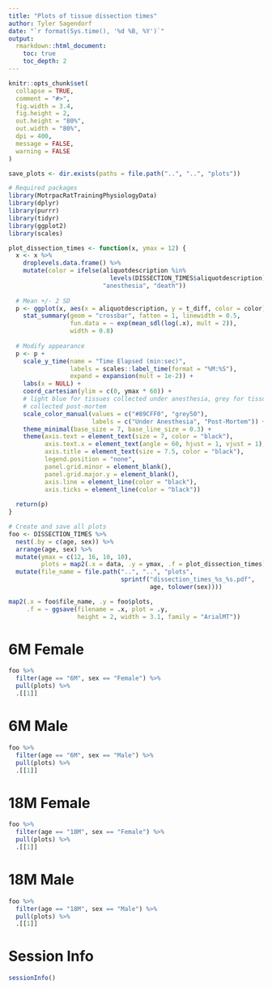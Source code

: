 ```yaml
---
title: "Plots of tissue dissection times"
author: Tyler Sagendorf
date: "`r format(Sys.time(), '%d %B, %Y')`"
output: 
  rmarkdown::html_document:
    toc: true
    toc_depth: 2
---
```


```r
knitr::opts_chunk$set(
  collapse = TRUE,
  comment = "#>",
  fig.width = 3.4,
  fig.height = 2,
  out.height = "80%",
  out.width = "80%",
  dpi = 400,
  message = FALSE,
  warning = FALSE
)

save_plots <- dir.exists(paths = file.path("..", "..", "plots"))
```

```r
# Required packages
library(MotrpacRatTrainingPhysiologyData)
library(dplyr)
library(purrr)
library(tidyr)
library(ggplot2)
library(scales)
```

```r
plot_dissection_times <- function(x, ymax = 12) {
  x <- x %>% 
    droplevels.data.frame() %>% 
    mutate(color = ifelse(aliquotdescription %in%
                            levels(DISSECTION_TIMES$aliquotdescription)[1:8], 
                          "anesthesia", "death"))
  
  # Mean +/- 2 SD
  p <- ggplot(x, aes(x = aliquotdescription, y = t_diff, color = color)) +
    stat_summary(geom = "crossbar", fatten = 1, linewidth = 0.5,
                 fun.data = ~ exp(mean_sdl(log(.x), mult = 2)),
                 width = 0.8) 
  
  # Modify appearance
  p <- p +
    scale_y_time(name = "Time Elapsed (min:sec)",
                 labels = scales::label_time(format = "%M:%S"),
                 expand = expansion(mult = 1e-2)) +
    labs(x = NULL) +
    coord_cartesian(ylim = c(0, ymax * 60)) +
    # light blue for tissues collected under anesthesia, grey for tissues
    # collected post-mortem
    scale_color_manual(values = c("#89CFF0", "grey50"),
                       labels = c("Under Anesthesia", "Post-Mortem")) +
    theme_minimal(base_size = 7, base_line_size = 0.3) +
    theme(axis.text = element_text(size = 7, color = "black"),
          axis.text.x = element_text(angle = 60, hjust = 1, vjust = 1),
          axis.title = element_text(size = 7.5, color = "black"),
          legend.position = "none",
          panel.grid.minor = element_blank(),
          panel.grid.major.y = element_blank(),
          axis.line = element_line(color = "black"),
          axis.ticks = element_line(color = "black"))
  
  return(p)
}
```

```r
# Create and save all plots
foo <- DISSECTION_TIMES %>% 
  nest(.by = c(age, sex)) %>% 
  arrange(age, sex) %>% 
  mutate(ymax = c(12, 16, 10, 10),
         plots = map2(.x = data, .y = ymax, .f = plot_dissection_times)) %>% 
  mutate(file_name = file.path("..", "..", "plots", 
                               sprintf("dissection_times_%s_%s.pdf", 
                                       age, tolower(sex))))
```

```r
map2(.x = foo$file_name, .y = foo$plots, 
     .f = ~ ggsave(filename = .x, plot = .y, 
                   height = 2, width = 3.1, family = "ArialMT"))
```


# 6M Female

```r
foo %>% 
  filter(age == "6M", sex == "Female") %>%
  pull(plots) %>% 
  .[[1]]
```

# 6M Male

```r
foo %>% 
  filter(age == "6M", sex == "Male") %>% 
  pull(plots) %>% 
  .[[1]]
```

# 18M Female

```r
foo %>% 
  filter(age == "18M", sex == "Female") %>% 
  pull(plots) %>% 
  .[[1]]
```

# 18M Male

```r
foo %>% 
  filter(age == "18M", sex == "Male") %>% 
  pull(plots) %>% 
  .[[1]]
```


# Session Info

```r
sessionInfo()
```


